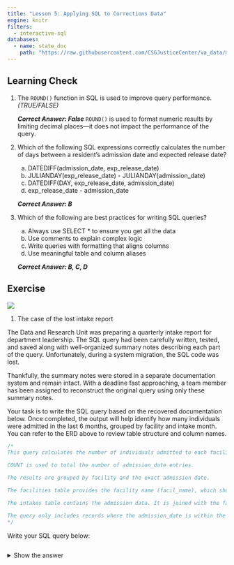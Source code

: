 ```yaml
---
title: "Lesson 5: Applying SQL to Corrections Data"
engine: knitr
filters:
  - interactive-sql
databases:
  - name: state_doc
    path: "https://raw.githubusercontent.com/CSGJusticeCenter/va_data/main/courses/intro_sql/state_doc.db"  
---
```



## Learning Check

1. The `ROUND()` function in SQL is used to improve query performance. *(TRUE/FALSE)* 


    ***Correct Answer: False*** `ROUND()` is used to format numeric results by limiting decimal places—it does not impact the performance of the query.



2. Which of the following SQL expressions correctly calculates the number of days between a resident's admission date and expected release date?

    a. DATEDIFF(admission_date, exp_release_date)
    b. JULIANDAY(exp_release_date) - JULIANDAY(admission_date)
    c. DATEDIFF(DAY, exp_release_date, admission_date)
    d. exp_release_date - admission_date

    ***Correct Answer: B***


3. Which of the following are best practices for writing SQL queries?

    a. Always use SELECT * to ensure you get all the data
    b. Use comments to explain complex logic
    c. Write queries with formatting that aligns columns
    d. Use meaningful table and column aliases
    
    ***Correct Answer: B, C, D***





## Exercise

![](images/corrections_erd.png)

1. The case of the lost intake report

The Data and Research Unit was preparing a quarterly intake report for department leadership. The SQL query had been carefully written, tested, and saved along with well-organized summary notes describing each part of the query. Unfortunately, during a system migration, the SQL code was lost.

Thankfully, the summary notes were stored in a separate documentation system and remain intact. With a deadline fast approaching, a team member has been assigned to reconstruct the original query using only these summary notes.

Your task is to write the SQL query based on the recovered documentation below. Once completed, the output will help identify how many individuals were admitted in the last 6 months, grouped by facility and intake month. You can refer to the ERD above to review table structure and column names.

```.sql
/*
This query calculates the number of individuals admitted to each facility in the last 6 months.

COUNT is used to total the number of admission_date entries.

The results are grouped by facility and the exact admission date.

The facilities table provides the facility name (facil_name), which should be labeled as Facility.

The intakes table contains the admission data. It is joined with the facilities table using facil_id.

The query only includes records where the admission_date is within the past 183 days (6 months) from the current date, using the JULIANDAY() function.
*/

```

Write your SQL query below:

```.sql

```

<details>
<summary>Show the answer</summary>

```.sql
SELECT 
    i.admission_date,
    f.facil_name AS Facility,
    COUNT(i.admission_date) AS TotalAdmissions
FROM 
    intakes AS i
LEFT JOIN 
    facilities f ON i.facil_id = f.facil_id
WHERE 
    julianday('now') - julianday(i.admission_date) <= 183
GROUP BY 
    i.admission_date,
    f.facil_name;
```


##

2. The Debugging Dilemma

A team member was tasked with writing a query for the “Admissions by County” report, which shows the number of individuals admitted over the past year, grouped by county name. They attempted to write the code but keep running into an error when they try to execute it.

After multiple failed attempts to fix it themselves, they’ve asked you to review the code for quality assurance. Your job is to identify and correct any errors so the query runs properly and returns the expected results. You can refer to the ERD above to reviewtable structure and column names.

***Goals of the query:***

- Count how many people were admitted over the last 365 days.
- Group the results by county name.
- Use the intakes and counties tables.
- Match `county_id` from the intakes table with `county_id` from the counties table.
- Use `JULIANDAY()` to filter for admissions within the last 365 days.
- Alias the result of the count as `TotalAdmissions` and county name as `County`.

***Instructions:***

1. Review the query and identify any errors (syntax, logic, or incorrect references).

2. Correct the code so it executes successfully and returns accurate results.

3. Write a short note explaining what was wrong and how you fixed it.

```.sql
SELECT 
    COUNT(admission_date) AS TotalAdmissions,
    c.county_name AS County
FROM 
    intakes AS i
JOIN 
    counties AS c ON i.county_id = counties.county_id
WHERE 
    admission_date >= julianday('now') - 365
GROUP BY 
    County;
```


<details>
<summary>Show the answer</summary>

```.sql
/*
Corrections:
Corrected the JOIN condition to reference the alias c instead of repeating the table name counties.

Fixed the date filter by using julianday()` on both sides to ensure proper date math.

Used the full column reference i.admission_date in COUNT() for clarity and consistency.
*/

SELECT 
    COUNT(i.admission_date) AS TotalAdmissions,
    c.county_name AS County
FROM 
    intakes AS i
JOIN 
    counties AS c ON i.county_id = c.county_id
WHERE 
    julianday('now') - julianday(i.admission_date) <= 365
GROUP BY 
    County;
```



